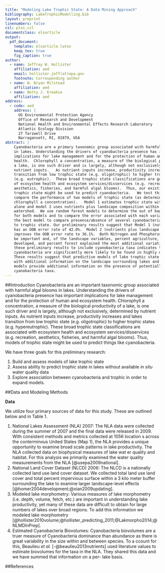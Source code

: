 ```yaml
---
title: "Modeling Lake Trophic State: A Data Mining Approach"
bibliography: LakeTrophicModelling.bib
layout: preprint
linenumbers: false
csl: plos.csl
documentclass: elsarticle
output: 
  pdf_document:
    template: elsarticle.latex
    keep_tex: true
    fig_caption: true
author: 
  - name: Jeffrey W. Hollister
    affiliation: aed
    email: hollister.jeff(at)epa.gov
    footnote: Corresponding author
  - name: W. Bryan Milstead 
    affiliation: aed
  - name: Betty J. Kreakie
    affiliation: aed
address: 
  - code: aed
    address: | 
      US Environmental Protection Agency
      Office of Research and Development
      National Health and Environmental Effects Research Laboratory
      Atlantic Ecology Division
      27 Tarzwell Drive 
      Narragansett, RI, 02879, USA 
abstract: | 
    Cyanobacteria are a primary taxonomic group associated with harmful algal blooms
    in lakes. Understanding the drivers of cyanobacteria presence has important
    implications for lake management and for the protection of human and ecosystem
    health.  Chlorophyll a concentration, a measure of the biological productivity of
    a lake, is one such driver and is largely, although not exclusively, determined by
    nutrient inputs.   As nutrient inputs increase, productivity increases and lakes
    transition from low trophic state (e.g. oligotrophic) to higher trophic states 
    (e.g. eutrophic).  These broad trophic state classifications are good predictors
    of ecosystem health and ecosystem services/disservices (e.g. recreation, 
    aesthetics, fisheries, and harmful algal blooms).  Thus, our existing models of
    trophic state might be used to predict cyanobacteria.   We test this idea and
    compare the performance of two models of trophic state (as determined by 
    chlorophyll a concentration).   Model 1 estimates trophic state with nutrients
    alone and model 2 uses nutrients plus landscape composition within the lake
    watershed.  We use random forest models to determine the out of bag (OOB) error
    for both models and to compare the error associated with each variable.   We use
    the best model to compare presence/absence of several cyanobacteria taxa relative
    to trophic state. Our preliminary results suggest that Model 1 (nutrients alone)
    has an OOB error rate of 42.0%.  Model 2 (nutrients plus landscape variables)
    improves the OOB error rate to 36.1%.  Both Nitrogen and Phosphorus were found to
    be important and, of the landscape variables, percent agriculture, percent
    developed, and percent forest explained the most additional variation.  Expanding
    these preliminary results to include cyanobacteria taxa indicates that 
    cyanobacteria are significantly more likely to be found in highly eutrophic lakes.
    These results suggest that predictive models of lake trophic state may be improved
    with additional information on the landscape surrounding lakes and that those
    models provide additional information on the presence of potentially harmful
    cyanobacteria taxa.
---
```

<!--
%\VignetteEngine{knitr::rmarkdown}
%\VignetteIndexEntry{Lake Trophic Modelling}
-->


##Introduction
Cyanobacteria are an important taxonomic group associated with harmful algal blooms in lakes. Understanding the drivers of cyanobacteria presence has important implications for lake management and for
 the protection of human and ecosystem health.  Chlorophyll a concentration, a measure of the biological productivity of a lake, is one such driver and is largely, although not exclusively, determined
 by nutrient inputs.   As nutrient inputs increase, productivity increases and lakes transition from low trophic state (e.g. oligotrophic) to higher trophic states (e.g. hypereutrophic).  These broad
trophic state classifications are associated with ecosystem health and ecosystem services/disservices (e.g. recreation, aesthetics, fisheries, and harmful algal blooms).  Thus, models of trophic state
 might be used to predict things like cyanobacteria.

We have three goals for this preliminary research:

1. Build and assess models of lake trophic state
2. Assess ability to predict trophic state in lakes without available *in situ* water quality data
3. Explore association between cyanobacteria and trophic in order to expand models.

##Data and Modeling Methods

**Data**

We utilize four primary sources of data for this study. These are outlined below and in Table 1.

1. National Lakes Assessment (NLA) 2007: The NLA data were collected during the summer of 2007 and the final data were released in 2009.  With consistent methods and metrics collected at 1056 location
s across the conterminous United States (Map 1), the NLA provides a unique opportunity to examine broad scale patterns in lake productivity.  The NLA collected data on biophysical measures of lake wat
er quality and habitat.  For this analysis we primarily examined the water quality measurements from the NLA [@usepa2009national].
2. National Land Cover Dataset (NLCD) 2006: The NLCD is a nationally collected land use land cover dataset.  We collected total land use land cover and total percent impervious surface within a 3 kilo
meter buffer surrounding the lake to examine larger landscape-level effects [@homer2004development;@xian2009updating].
3. Modeled lake morphometry: Various measures of lake morphometry (i.e. depth, volume, fetch, etc.) are important in understanding lake productivity, yet many of these data are difficult to obtain for
 large numbers of lakes over broad regions.  To add this information we modeled lake morphometry [@hollister2010volume;@hollister_predicting_2011;@Lakmorpho2014;@NLMDInPrep].
4. Estimated Cyanobacteria Biovolumes: Cyanobacteria biovolumes are a truer measure of Cyanobacteria dominance than abundance as there is great variability in the size within and between species.  To a
ccount for this, Beaulieu *et al.* [-@beaulieu2013nutrients] used literature values to estimate biovolumes for the taxa in the NLA.  They shared this data and we have summed that information on a per-
lake basis.

##References
